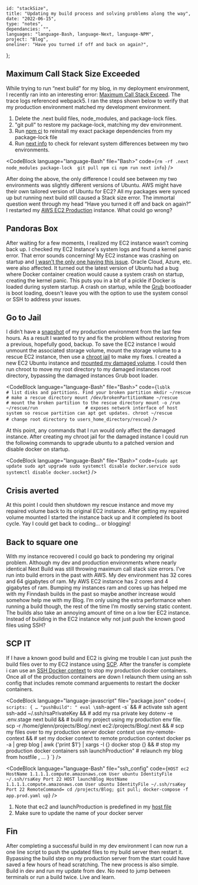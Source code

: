 
    id: "stackSize",
    title: "Updating my build process and solving problems along the way",
    date: "2022-06-15",
    type: "notes",
    dependancies: "",
    languages: "language-Bash, language-Next, language-NPM",
    project: "Blog",
    oneliner: "Have you turned if off and back on again?",
};

## Maximum Call Stack Size Exceeded

While trying to run “next build” for my blog, in my deployment environment, I recently ran into an interesting error: [Maximum Call Stack Exceed](https://github.com/vercel/next.js/discussions/30785).
The trace logs referenced webpack5. I ran the steps shown below to verify that my production environment matched my development environment.

1. Delete the .next build files, node_modules, and package-lock files.
2. "git pull" to restore my package-lock, matching my dev environment.
3. Run [npm ci](https://docs.npmjs.com/cli/v8/commands/npm-ci) to reinstall my exact package dependencies from my package-lock file
4. Run [next info](https://nextjs.org/docs/api-reference/cli#info) to check for relevant system differences between my two environments.

<CodeBlock
    language="language-Bash"
    file="Bash>"
    code={`
        rm -rf .next node_modules package-lock 
        git pull
        npm ci
        npm run next info
    `}
/>

After doing the above, the only difference I could see between my two environments was slightly different versions of Ubuntu.
AWS might have their own tailored version of Ubuntu for EC2? All my packages were synced up but running next build still caused a Stack size error.
The immortal question went through my head “Have you turned it off and back on again?”
I restarted my [AWS EC2 Production](https://aws.amazon.com/pm/ec2/) instance. What could go wrong?

## Pandoras Box

After waiting for a few moments, I realized my EC2 instance wasn’t coming back up.
I checked my EC2 Instance's system logs and found a kernel panic error. That error sounds concerning! My EC2 instance was crashing on startup
and [I wasn’t the only one having this issue](https://bugs.launchpad.net/ubuntu/+source/linux-aws-5.13/+bug/1977919).
Oracle Cloud, Azure, etc. were also affected. It turned out the latest version of Ubuntu had a bug where Docker container
creation would cause a system crash on startup, creating the kernel panic. This puts you in a bit of a pickle if Docker is loaded during system startup.
A crash on startup, while the [Grub](https://help.ubuntu.com/community/Grub2) bootloader is boot loading, doesn't leave you with the option to use the
system consol or SSH to address your issues.

## Go to Jail

I didn’t have a [snapshot](https://docs.aws.amazon.com/AWSEC2/latest/UserGuide/EBSSnapshots.html) of my production environment from the last
few hours. As a result I wanted to try and fix the problem without restoring from a previous, hopefully good, backup.
To save the EC2 instance I would unmount the associated storage volume, mount the storage volume to a rescue
EC2 instance, then use a [chroot jail](https://phoenixnap.com/kb/chroot-jail) to make my fixes. I created a new EC2 Ubuntu instance and
[mounted my damaged volume](https://devopscube.com/mount-ebs-volume-ec2-instance/).
I could then run chroot to move my root directory to my damaged instances root directory, bypassing the damaged instances Grub boot loader.

<CodeBlock
    language="language-Bash"
    file="Bash>"
    code={`
        lsblk 						                # list disks and partitions. Find your broken partition
        mkdir ~/rescue 					            # make a rescue directory
        mount /dev/brokenPartitionName ~/rescue 	# mount the broken partition to the rescue directory
        mount -o /run ~/rescue/run			        # exposes network interface of host system so rescue partition can apt get updates.
        chroot ~/rescue                             # change root directory to users_home_directory/rescue
    `}
/>

At this point, any commands that I run would only affect the damaged instance.
After creating my chroot jail for the damaged instance I could run the following
commands to upgrade ubuntu to a patched version and disable docker on startup.

<CodeBlock
    language="language-Bash"
    file="Bash>"
    code={`
        sudo apt update
        sudo apt upgrade
        sudo systemctl disable docker.service
        sudo systemctl disable docker.socket
    `}
/>

## Crisis averted

At this point I could then shutdown my rescue instance and move my repaired volume back to
its original EC2 instance. After getting my repaired volume mounted I started
the instance back up and it completed its boot cycle. Yay I could get back to coding... or blogging!

## Back to square one

With my instance recovered I could go back to pondering my original problem.
Although my dev and production environments where nearly identical Next Build was
still throwing maximum call stack size errors. I’ve run into build errors in the past with AWS.
My dev environment has 32 cores and 64 gigabytes of ram. My AWS EC2 instance has 2 cores and 4 gigabytes of ram.
Bumping my instances ram and cores up has helped me with my Finndash builds in the past so maybe another increase
would somehow help me with my Blog. I’m only using the extra performance when running a build though, the rest of the
time I’m mostly serving static content. The builds also take an annoying amount of time on a low tier EC2 instance.
Instead of building in the EC2 instance why not just push the known good files using SSH?

## SCP IT

If I have a known good build and EC2 is giving me trouble I can just push the build files over
to my EC2 instance using [SCP](https://linuxize.com/post/how-to-use-scp-command-to-securely-transfer-files/).
After the transfer is complete i can use an [SSH Docker context](https://docs.docker.com/engine/security/protect-access/#use-ssh-to-protect-the-docker-daemon-socket)
to stop my production docker containers.
Once all of the production containers are down I relaunch them using an ssh config that includes remote command arguements to restart the docker containers.

<CodeBlock
    language="language-javascript"
    file="package.json"
    code={`
        scripts: {
            …
            "pushBuild": "
                eval \`ssh-agent -s\` &&                                                          # activate ssh agent 
                ssh-add ~/.ssh/rsaPrivateKey &&                                                 # add my rsa private key
                dotenv -e .env.stage next build &&                                              # build my project using my production env file.
                scp -r /home/glenn/projects/Blog/.next ec2:/projects/Blog/.next &&              # scp my files over to my production server
                docker context use my-remote-context &&                                         # set my docker context to remote production context
                docker ps -a | grep blog | awk {'print \$1'} | xargs -I {} docker stop {} &&     # stop my production docker containers
                ssh launchProduction"                                                           # relaunch my blog from hostfile
            ,
            …
        }
    `}
/>

<CodeBlock
    language="language-Bash"
    file="ssh_config"
    code={`
    HOST ec2
        HostName 1.1.1.1.compute.amazonaws.com
        User ubuntu
        IdentityFile ~/.ssh/rsaKey
        Port 22
    HOST launchBlog
        HostName 1.1.1.1.compute.amazonaws.com
        User ubuntu
        IdentityFile ~/.ssh/rsaKey
        Port 22
        RemoteCommand= cd /projects/Blog; git pull; docker-compose -f app.prod.yaml up
    `}
/>

1. Note that ec2 and launchProduction is predefined in my [host file](<https://en.wikipedia.org/wiki/Hosts_(file)>)
2. Make sure to update the name of your docker server

## Fin

After completing a successful build in my dev environment I can now run a one line script to push the updated files to my build server then restart it.
Bypassing the build step on my production server from the start could have saved a few hours of head scratching. The new process is also simple. Build in dev
and run my update from dev. No need to jump between terminals or run a build twice. Live and learn.
